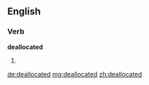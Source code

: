 ==English==

===Verb===
'''deallocated'''

# {{past of|deallocate}}

[[de:deallocated]]
[[mg:deallocated]]
[[zh:deallocated]]